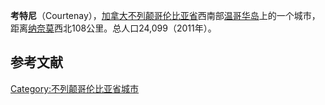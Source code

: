 {{Infobox settlement
|name                   = 考特尼<br>Courtenay
|settlement_type        = 城市
|official_name          = City of Courtenay
|native_name            =
|motto                  =
|image_skyline          = Downtown_Courtenay.jpg
|imagesize              =
|image_caption          = 考特尼市区
|image_flag             =
|image_shield           = 
|image_map              = Courtenay, British Columbia Location.png
|mapsize                = 200px
|map_caption            =
|coordinates_region     = CA-BC
|subdivision_type       = 国家
|subdivision_name       = 加拿大
|subdivision_type1      = 省
|subdivision_name1      = 不列颠哥伦比亚省
|subdivision_type2      = 地方区
|subdivision_name2      = [[Comox_Valley|Comox Valley]]
|established_title      =
|established_date       =
|established_title2     =
|established_date2      =
|established_title3     = 建置
|established_date3      = 1915年
|area_magnitude         =
|area_total_km2         =
|area_total_sq_mi       =
|area_land_km2          = 29.38
|area_land_sq_mi        =
|area_water_km2         =
|area_water_sq_mi       =
|area_water_percent     =
|area_urban_km2         =
|area_urban_sq_mi       =
|area_metro_km2         = 625.13
|area_metro_sq_mi       = 
|population_as_of       = 2011年
|population_note        =
|population_total       = 24099
|population_density_km2     = 820.2
|population_density_sq_mi =
|population_metro       = 55213
|population_density_metro_km2 = 88.3
|timezone               = [[Pacific_Time_Zone|PST]]
|utc_offset             = −8
|timezone_DST           =
|utc_offset_DST         =
|latd=49 |latm=41 |lats=16 |latNS=N
|longd=124 |longm=59 |longs=40 |longEW=W
| coordinates_type        = type:city_region:CA-BC_scale:50000
| coordinates_display     = inline,title
|elevation_m              = 13
|elevation_ft           =
|postal_code_type       = 邮编
|postal_code            = V9N, V9J
|area_code              = 250, 778
|website                = [http://www.courtenay.ca/ www.courtenay.ca]
|footnotes              =
}}'''考特尼'''（Courtenay），[[加拿大|加拿大]][[不列颠哥伦比亚省|不列颠哥伦比亚省]]西南部[[温哥华岛|温哥华岛]]上的一个城市，距离[[纳奈莫|纳奈莫]]西北108公里。总人口24,099（2011年）。


==参考文献==
{{reflist}}

{{不列颠哥伦比亚省行政区划}}

[[Category:不列颠哥伦比亚省城市|Category:不列颠哥伦比亚省城市]]